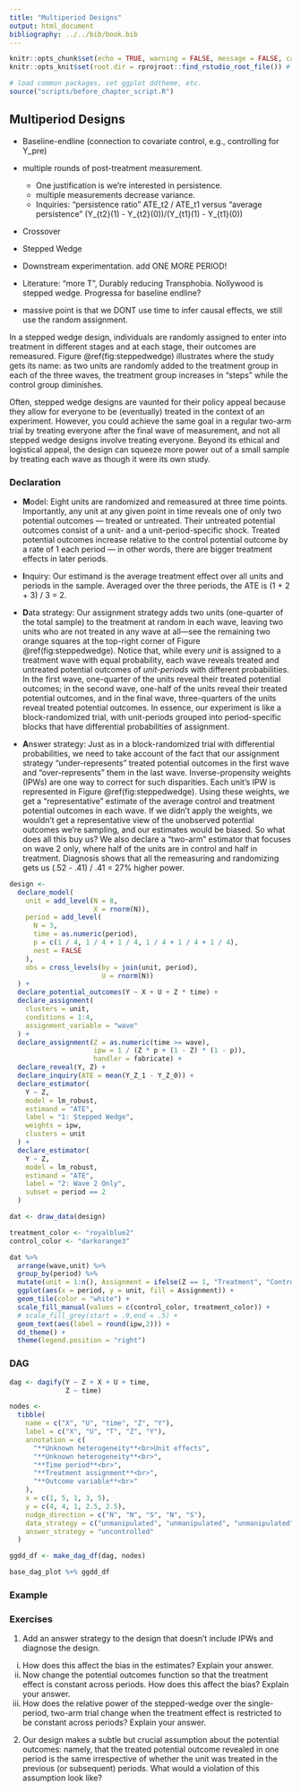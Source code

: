 ```yaml
---
title: "Multiperiod Designs"
output: html_document
bibliography: ../../bib/book.bib 
---
```


<!-- note do_bookdown is set in index.rmd, so we know if you're running just this .Rmd or compiling the book-->
```r
knitr::opts_chunk$set(echo = TRUE, warning = FALSE, message = FALSE, cache = FALSE)
knitr::opts_knit$set(root.dir = rprojroot::find_rstudio_root_file()) # files are all relative to RStudio project home
```

```r
# load common packages, set ggplot ddtheme, etc.
source("scripts/before_chapter_script.R")
```

<!-- start post here, do not edit above -->

## Multiperiod Designs


- Baseline-endline (connection to covariate control, e.g., controlling for Y_pre)
- multiple rounds of post-treatment measurement. 
    - One justification is we're interested in persistence.
    - multiple measurements decrease variance.
    - Inquiries: "persistence ratio" ATE_t2 / ATE_t1 versus "average persistence" (Y_{t2}(1) - Y_{t2}(0))/(Y_{t1}(1) - Y_{t1}(0))
- Crossover
- Stepped Wedge
- Downstream experimentation. add ONE MORE PERIOD! 

- Literature: "more T", Durably reducing Transphobia. Nollywood is stepped wedge. Progressa for baseline endline? 
- massive point is that we DONT use time to infer causal effects, we still use the random assignment.



In a stepped wedge design, individuals are randomly assigned to enter into treatment in different stages and at each stage, their outcomes are remeasured. Figure \@ref(fig:steppedwedge) illustrates where the study gets its name: as two units are randomly added to the treatment group in each of the three waves, the treatment group increases in "steps" while the control group diminishes.

Often, stepped wedge designs are vaunted for their policy appeal because they allow for everyone to be (eventually) treated in the context of an experiment. However, you could achieve the same goal in a regular two-arm trial by treating everyone after the final wave of measurement, and not all stepped wedge designs involve treating everyone. Beyond its ethical and logistical appeal, the design can squeeze more power out of a small sample by treating each wave as though it were its own study.

### Declaration

- **M**odel: Eight units are randomized and remeasured at three time points. Importantly, any unit at any given point in time reveals one of only two potential outcomes --- treated or untreated. Their untreated potential outcomes consist of a unit- and a unit-period-specific shock. Treated potential outcomes increase relative to the control potential outcome by a rate of 1 each period --- in other words, there are bigger treatment effects in later periods.

- **I**nquiry: Our estimand is the average treatment effect over all units and periods in the sample. Averaged over the three periods, the ATE is (1 + 2 + 3) / 3 = 2.

- **D**ata strategy: Our assignment strategy adds two units (one-quarter of the total sample) to the treatment at random in each wave, leaving two units who are not treated in any wave at all---see the remaining two orange squares at the top-right corner of  Figure \@ref(fig:steppedwedge). Notice that, while every *unit* is assigned to a treatment wave with equal probability, each wave reveals treated and untreated potential outcomes of *unit-periods* with different probabilities. In the first wave, one-quarter of the units reveal their treated potential outcomes; in the second wave, one-half of the units reveal their treated potential outcomes, and in the final wave, three-quarters of the units reveal treated potential outcomes. In essence, our experiment is like a block-randomized trial, with unit-periods grouped into period-specific blocks that have differential probabilities of assignment.

- **A**nswer strategy: Just as in a block-randomized trial with differential probabilities, we need to take account of the fact that our assignment strategy "under-represents" treated potential outcomes in the first wave and "over-represents" them in the last wave. Inverse-propensity weights (IPWs) are one way to correct for such disparities. Each unit's IPW is represented in Figure \@ref(fig:steppedwedge). Using these weights, we get a "representative" estimate of the average control and treatment potential outcomes in each wave. If we didn't apply the weights, we wouldn't get a representative view of the unobserved potential outcomes we're sampling, and our estimates would be biased. So what does all this buy us? We also declare a "two-arm" estimator that focuses on wave 2 only, where half of the units are in control and half in treatment. Diagnosis shows that all the remeasuring and randomizing gets us (.52 - .41) / .41 = 27% higher power.

```r
design <-
  declare_model(
    unit = add_level(N = 8,
                     X = rnorm(N)),
    period = add_level(
      N = 3,
      time = as.numeric(period),
      p = c(1 / 4, 1 / 4 + 1 / 4, 1 / 4 + 1 / 4 + 1 / 4),
      nest = FALSE
    ),
    obs = cross_levels(by = join(unit, period),
                       U = rnorm(N))
  ) +
  declare_potential_outcomes(Y ~ X + U + Z * time) +
  declare_assignment(
    clusters = unit,
    conditions = 1:4,
    assignment_variable = "wave"
  ) +
  declare_assignment(Z = as.numeric(time >= wave),
                     ipw = 1 / (Z * p + (1 - Z) * (1 - p)),
                     handler = fabricate) +
  declare_reveal(Y, Z) +
  declare_inquiry(ATE = mean(Y_Z_1 - Y_Z_0)) +
  declare_estimator(
    Y ~ Z,
    model = lm_robust,
    estimand = "ATE",
    label = "1: Stepped Wedge",
    weights = ipw,
    clusters = unit
  ) +
  declare_estimator(
    Y ~ Z,
    model = lm_robust,
    estimand = "ATE",
    label = "2: Wave 2 Only",
    subset = period == 2
  )
```

```r
dat <- draw_data(design)

treatment_color <- "royalblue2"
control_color <- "darkorange3"

dat %>% 
  arrange(wave,unit) %>% 
  group_by(period) %>%
  mutate(unit = 1:n(), Assignment = ifelse(Z == 1, "Treatment", "Control")) %>% 
  ggplot(aes(x = period, y = unit, fill = Assignment)) +
  geom_tile(color = "white") + 
  scale_fill_manual(values = c(control_color, treatment_color)) +
  # scale_fill_grey(start = .9,end = .5) +
  geom_text(aes(label = round(ipw,2))) +
  dd_theme() +
  theme(legend.position = "right")
```

### DAG

```r
dag <- dagify(Y ~ Z + X + U + time,
              Z ~ time)

nodes <-
  tibble(
    name = c("X", "U", "time", "Z", "Y"),
    label = c("X", "U", "T", "Z", "Y"),
    annotation = c(
      "**Unknown heterogeneity**<br>Unit effects",
      "**Unknown heterogeneity**<br>",
      "**Time period**<br>",
      "**Treatment assignment**<br>",
      "**Outcome variable**<br>"
    ),
    x = c(1, 5, 1, 3, 5),
    y = c(4, 4, 1, 2.5, 2.5), 
    nudge_direction = c("N", "N", "S", "N", "S"),
    data_strategy = c("unmanipulated", "unmanipulated", "unmanipulated", "assignment", "unmanipulated"),
    answer_strategy = "uncontrolled"
  )

ggdd_df <- make_dag_df(dag, nodes)

base_dag_plot %+% ggdd_df
```

### Example

### Exercises

1. Add an answer strategy to the design that doesn't include IPWs and diagnose the design. 
  
  i. How does this affect the bias in the estimates? Explain your answer.
  ii. Now change the potential outcomes function so that the treatment effect is constant across periods. How does this affect the bias? Explain your answer.
  iii. How does the relative power of the stepped-wedge over the single-period, two-arm trial change when the treatment effect is restricted to be constant across periods? Explain your answer.

2. Our design makes a subtle but crucial assumption about the potential outcomes: namely, that the treated potential outcome revealed in one period is the same irrespective of whether the unit was treated in the previous (or subsequent) periods. What would a violation of this assumption look like? 




<!-- - Comparing 1 and 2, stepped wedge gives a big improvement in power, is -->
<!-- unbiased, and gets the coverage correct. Clearly better than just doing a -->
<!-- cross-section at wave 2.  -->

<!-- - Estimator 3 shows two pitfalls, however, that can lead us to overestimate -->
<!-- benefits of SW. -->

<!-- 1. First, it is biased: [explain how treated POs are more commonly observed in -->
<!-- periods when they're higher, we need to weight for this. How weights come about: -->
<!-- There is one way that a unit can be observed in a treated state in wave 1: they -->
<!-- are assigned to W1 with probability `p_W1`. There are two ways in which a unit -->
<!-- can be treated in wave 2: they are assigned in W1 with `p_W1` or in W2 with -->
<!-- `p_W2`. Because being assigned in W1 or in W2 are exclusive and independent -->
<!-- events, we can get the prob of being treated in any period by wave 2 by summing -->
<!-- the probs.] -->

<!-- 2. Second, standard errors are wrong. Units should be treated as clusters (draw -->
<!-- analogue to two-stage random assignment in saturation design?) -->

<!-- A natural question is how power changes as more or fewer units are assigned.  -->
<!-- Here, we consider variations on the stepped wedge design declared above, in  -->
<!-- which we hold constant at 3 the number of units assigned to the pure control,  -->
<!-- and shift an increasing proportion of the assignment to later waves. -->

<!-- ```{r} -->
<!-- designs <- list( -->
<!--   a = redesign(design, p_00 = 3/8, p_W1 =  3/8, p_W2 = 1/8, p_W3 = 1/8), -->
<!--   b = redesign(design, p_00 = 3/8, p_W1 =  2/8, p_W2 = 2/8, p_W3 = 1/8), -->
<!--   c = redesign(design, p_00 = 3/8, p_W1 =  2/8, p_W2 = 1/8, p_W3 = 2/8), -->
<!--   d = redesign(design, p_00 = 3/8, p_W1 =  1/8, p_W2 = 3/8, p_W3 = 1/8), -->
<!--   e = redesign(design, p_00 = 3/8, p_W1 =  1/8, p_W2 = 2/8, p_W3 = 2/8), -->
<!--   f = redesign(design, p_00 = 3/8, p_W1 =  1/8, p_W2 = 1/8, p_W3 = 3/8) -->
<!--   ) -->
<!-- ``` -->

<!-- ```{r, eval = do_diagnosis & !exists("do_bookdown")} -->
<!-- # Diagnose design -->
<!-- diagnoses <- diagnose_designs(designs) -->
<!-- ``` -->

<!-- ```{r, echo = FALSE, purl = FALSE} -->
<!-- # figure out where the dropbox path is, create the directory if it doesn't exist, and name the RDS file -->
<!-- rds_file_path <- paste0(get_dropbox_path("05_Stepped_Wedge_Designs.Rmd"), "/diagnoses.RDS") -->
<!-- if (do_diagnosis & !exists("do_bookdown")) { -->
<!--   write_rds(diagnoses, path = rds_file_path) -->
<!-- } -->
<!-- diagnoses <- read_rds(rds_file_path) -->
<!-- ``` -->


<!-- ```{r, echo = FALSE} -->
<!-- designs_data <- names(designs) %>%  -->
<!--   lapply(function(name) designs[[name]] %>%  -->
<!--            draw_data %>%  -->
<!--            mutate(design_id = name)) %>%  -->
<!--   do.call(what = rbind,args = .) %>%  -->
<!--   arrange(design_id,wave,i) %>%  -->
<!--   group_by(t,design_id) %>% -->
<!--   mutate(i = 1:n(), Assignment = ifelse(Z == 1, "Treatment", "Control"))  -->


<!-- diags <- diagnoses %>%  -->
<!--   get_diagnosands() %>%  -->
<!--   filter(estimator_label == "2: Weighted, clustered SW") %>%  -->
<!--   mutate( -->
<!--     design_name = paste0("Design ", design_label, ": W1 = ",8*p_W1, -->
<!--                          "; W2 = ", 8*p_W2,  -->
<!--                          "; W3 = ", 8*p_W3,",\nPower = ",round(power,2) -->

<!--                          ) -->
<!--   ) -->

<!-- designs_data <- left_join(designs_data, diags %>% select(design_name, design_label), by = c("design_id" = "design_label")) -->

<!-- designs_data %>%  -->
<!--   ggplot(aes(x = t, y = i, fill = Assignment)) + -->
<!--   geom_tile(color = "white") +  -->
<!--   scale_fill_manual(values = c(control_color, treatment_color)) + -->
<!--   dd_theme() + facet_wrap(~ design_name, nrow = 1) +  -->
<!--   scale_y_continuous("",labels = NULL) -->


<!-- ``` -->

<!-- - We see a monotonic decrease in the power as more of the sample is treated  -->
<!-- later. This occurs because treating units later means observing less of the -->
<!-- potential outcomes. The potential outcomes are more variant, so we're better -->
<!-- off when we observe more of them [I think!] -->

<!-- ### Spillovers -->

<!-- An important assumption is that the potential outcomes revealed are not a -->
<!-- function of what wave the unit entered into treatment. In other words, there are -->
<!-- no Show how, in case of such spillovers, you can just treat the effects as -->
<!-- different, but then you lose power gains (and possibly change estimand) -->





